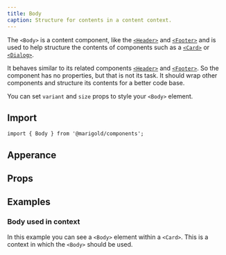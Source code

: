 ```yaml
---
title: Body
caption: Structure for contents in a content context.
---
```


The `<Body>` is a content component, like the [`<Header>`](/components/header) and [`<Footer>`](/components/footer/) and is used to help structure the contents of components such as a [`<Card>`](/components/card) or [`<Dialog>`](/components/dialog).

It behaves similar to its related components [`<Header>`](/components/header) and [`<Footer>`](/components/footer/). So the component has no properties, but that is not its task. It should wrap other components and structure its contents for a better code base.

You can set `variant` and `size` props to style your `<Body>` element.

## Import

```tsx
import { Body } from '@marigold/components';
```

## Apperance

<AppearanceTable component={title} />

## Props

<PropsTable component={title} />

## Examples

### Body used in context

In this example you can see a `<Body>` element within a `<Card>`. This is a context in which the `<Body>` should be used.

<ComponentDemo file="./simple-body.demo.tsx" />
